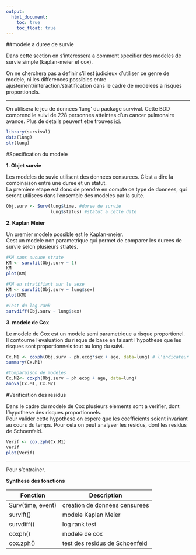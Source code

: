 ```yaml
---
output:
  html_document:
    toc: true
    toc_float: true
---
```

##modele a duree de survie

Dans cette section on s'interessera a comment specifier des modeles de survie simple (kaplan-meier et cox).

On ne cherchera pas a definir s'il est judicieux d'utiliser ce genre de modele, ni les differences possibles entre ajustement/interaction/stratification dans le cadre de modelees a risques proportionels.

***************************

On utilisera le jeu de donnees 'lung' du package survival. Cette BDD comprend le suivi de 228 personnes atteintes d'un cancer pulmonaire avance.
Plus de details peuvent etre trouves [ici](https://vincentarelbundock.github.io/Rdatasets/doc/survival/lung.html).

```r
library(survival)
data(lung)
str(lung)
```

#Specification du modele

**1. Objet survie**

Les modeles de suvie utilisent des donnees censurees. C'est a dire la combinaison entre une duree et un statut.    
La premiere etape est donc de prendre en compte ce type de donnees, qui seront utilisees dans l'ensemble des modeles par la suite.
```r
Obj.surv <- Surv(lung$time, #duree de survie 
                 lung$status) #statut a cette date
```

**2. Kaplan Meier**

Un premier modele possible est le Kaplan-meier.   
Cest un modele non parametrique qui permet de comparer les durees de survie selon plusieurs strates.

```r
#KM sans aucune strate
KM <- survfit(Obj.surv ~ 1)
KM
plot(KM)

#KM en stratifiant sur le sexe
KM <- survfit(Obj.surv ~ lung$sex)
plot(KM)

#Test du log-rank
survdiff(Obj.surv ~ lung$sex)
```


**3. modele de Cox**

Le modele de Cox est un modele semi parametrique a risque proportionel.   
Il contourne l'evaluation du risque de base en faisant l'hypothese que les risques sont proportionnels tout au long du suivi.   

```r
Cx.M1 <- coxph(Obj.surv ~ ph.ecog*sex + age, data=lung) # l'indicateur * permet de definir une interaction entre 2 variables
summary(Cx.M1)

#Comparaison de modeles
Cx.M2<- coxph(Obj.surv ~ ph.ecog + age, data=lung) 
anova(Cx.M1, Cx.M2)
```

#Verification des residus

Dans le cadre du modele de Cox plusieurs elements sont a verifier, dont l'hypothese des risques proportionnels.    
Pour valider cette hypothese on espere que les coefficients soient invariant au cours du temps.
Pour cela on peut analyser les residus, dont les residus de Schoenfeld. 

```r
Verif <- cox.zph(Cx.M1)
Verif
plot(Verif)
```

***********************************************

Pour s'entrainer.

**Synthese des fonctions**

| Fonction          | Description                    |
|-------------------|--------------------------------|
| Surv(time, event) | creation de donnees censurees  |
| survift()         | modele Kaplan Meier             |
| survdiff()        | log rank test                  |
| coxph()           | modele de cox                   |
| cox.zph()         | test des residus de Schoenfeld |